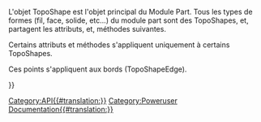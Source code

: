 <languages/>
{{VeryImportantMessage |(novembre 2018) Ces informations peuvent être incomplètes et obsolètes. Pour la dernière API, consultez la [https://www.freecadweb.org/api documentation de l'API générée automatiquement].}}

L'objet TopoShape est l'objet principal du Module Part. Tous les types de formes (fil, face, solide, etc...) du module part sont des TopoShapes, et, partagent les attributs, et, méthodes suivantes.
{{Code|code=
import Part
sh = Part.makeBox(10,10,10)
print sh.Faces
for f in sh.Faces:
   print f.Edges
}}

{{APIProperty/fr|Area|La superficie totale des faces de la forme.}}
{{APIProperty/fr|CompSolids|Répertorie les formes ultérieures dans cette forme.}}
{{APIProperty/fr|CenterOfMass|Donne le centre de la masse de la forme actuelle. Si le champ de gravitation est uniforme, c'est le centre de gravité. Les coordonnées retournées pour le centre de masse sont exprimées dans le système de coordonnées cartésiennes absolu.}}
{{APIProperty/fr|Compounds|Répertorie les composantes de cette forme.}}
{{APIProperty/fr|Edges|Répertorie les contours de cette forme.}}
{{APIProperty/fr|Faces|Répertorie les visages de cette forme.}}
{{APIProperty/fr|Length|Longueur totale des bords de la forme.}}
{{APIProperty/fr|Orientation|l'orientation de la forme.}}
{{APIProperty/fr|ShapeType|Le type de la forme.}}
{{APIProperty/fr|Shells|Répertorie les formes ultérieures dans cette forme.}}
{{APIProperty/fr|Solids|Liste des formes ultérieures dans cette forme.}}
{{APIProperty/fr|Vertexes|Liste des sommets de cette forme.}}
{{APIProperty/fr|Volume|Volume total des solides de la forme.}}
{{APIProperty/fr|Wires|Liste des fils de cette forme.}}
{{APIProperty/fr|BoundBox|Les dimensions hors tout de l'objet}}
{{APIProperty/fr|Matrix|Donne une matrice de la transformation actuelle de l'objet}}
{{APIProperty/fr|Placement|Donne la transformation actuelle de l'objet comme placement}}
{{APIFunction/fr|approximate| |Se rapproche d'une courbe B-Spline|a BSplineCurve object}}
{{APIFunction/fr|check| |Vérifie les erreurs de forme et les rapporte dans la structure de la forme. Il s'agit d'une vérification plus détaillée comme cela se fait dans isValid().| }}
{{APIFunction/fr|common|TopoShape|Intersection de la forme et une forme donnée.|un TopoShape}}
{{APIFunction/fr|complement| |Calcule le complément de l'orientation de cette forme, c'est-à-dire inverse l'état intérieur/extérieur des limites de cette forme.|un TopoShape}}
{{APIFunction/fr|copy| |Crée une copie de cette forme|un TopoShape}}
{{APIFunction/fr|cut|TopoShape|Différence entre la forme et une forme donnée.|un TopoShape}}
{{APIFunction/fr|distToShape| TopoShape |Calcule la distance minimale entre ceci et une donnée TopoShape. |float <distance minimum>, list < le point le plus proche >, list < la forme secondaire la plus proche & ces paramètres > }}
{{APIFunction/fr|exportBrep| string |Exporte le contenu de cette la forme dans un fichier BREP. BREP est le format natif de CasCade.| }}
{{APIFunction/fr|exportIges| string |Exporte le contenu de la forme dans un fichier IGES.| }}
{{APIFunction/fr|exportStep| string |Exporte le contenu de la forme dans un fichier STEP.| }}
{{APIFunction/fr|exportStl| string |Exporte le contenu de la forme dans un fichier de maillage STL.| }}
{{APIFunction/fr|extrude|Vector|Extrude la forme le long d'une direction.|un TopoShape}}
{{APIFunction/fr|fuse|TopoShape|Union de la forme et une forme donnée.|un TopoShape}}
{{APIFunction/fr|getAllDerivedFrom| |Retourne toute la descendance de ce type d'objet|une liste}}
{{APIFunction/fr|hashCode| |Cette valeur est calculée à partir de la valeur de la référence sous-jacente de la forme et l'emplacement. L'orientation n'est pas prise en compte.|a string}}
{{APIFunction/fr|isClosed| |Vérifie si la forme est fermée.|un booléen}}
{{APIFunction/fr|isDerivedFrom|string|Retourne la valeur true si le type donné est le père (maître)|boolean}}
{{APIFunction/fr|isEqual|TopoShape|Retourne true si les deux formes partagent le même TShape, ont le même emplacement et ont la même orientation.|un booléen}}
{{APIFunction/fr|isInside|Vector,float,Boolean|Vérifie si un point est à l'intérieur d'un solide, avec une certaine tolérance. Si le troisième paramètre est '''true''' un point sur une face est considéré comme inside|un booléen}}
{{APIFunction/fr|isNull| |Vérifie si la forme est nulle.|un booléen}}
{{APIFunction/fr|isPartner|TopoShape|Renvoie true si les deux formes partagent le même TShape, mais peut avoir un emplacement différent et avoir une orientation différente.|un booléen}}
{{APIFunction/fr|isSame|TopoShape|Vérifie si les deux formes partagent la même géométrie, donne true si les deux formes partagent le même TShape, elles ont le même emplacement mais peuvent avoir une orientation différente.|un booléen}}
{{APIFunction/fr|isValid| |Vérifie si la forme est valide, c'est à dire ni nulle, ni vide ni endommagée.|un booléen}}
{{APIFunction/fr|makeFillet|float,TopoShape|Retourne un nouvel objet basé sur un TopoShape, mais avec un rayon de courbure "float" appliqué à chaque arête.|un TopoShape}}
{{APIFunction/fr|makeHomogenousWires|wire|Construit un fil homogène avec le même nombre d'arêtes| a wire}}
{{APIFunction/fr|makeOffset|float|Décale la forme selon une distance donnée|un TopoShape}}
{{APIFunction/fr|makePipe|wire|Fait un tube en suivant une ligne.|un TopoShape}}
{{APIFunction/fr|makePipeShell|wire|Rend un loft défini par son profil le long d'une ligne.|un TopoShape}}
{{APIFunction/fr|makeShapeFromMesh|mesh|Fait une forme composée de données de maillage. Remarque : Cela devrait être utilisé plutôt pour de petites mailles.|un TopoShape}}
{{APIFunction/fr|makeThickness|list,float,float|Un solide évidé est construit à partir d'un solide initial, et, un ensemble de faces sur ce solide, qui doivent être éliminés. Les faces restantes du solide deviennent les murs du solide évidé, leur épaisseur est définie au moment de la construction. Les arguments à transmettre sont une liste des faces à ignorer, l'épaisseur des murs, et, une valeur de tolérance.|un TopoShape}}
{{APIFunction/fr|nullify| |Détruit la référence à la forme sous-jacente stockée sous cette forme. En conséquence, cette forme devient nulle.| }}
{{APIFunction/fr|project|TopoShape|Projete une forme sur votre forme|un TopoShape}}
{{APIFunction/fr|read|string|Lit un fichier IGES, STEP ou BREP.|un TopoShape}}
{{APIFunction/fr|reverse| |Inverse l'orientation de cette forme.| }}
{{APIFunction/fr|revolve|Vector, Vector, float|S'articule autour d'un axe à un degré donné. ex : Part.revolve(Vector(0,0,0),Vector(0,0,1),360) tourne la forme autour d'un axe Z de 360 degrés.|un TopoShape}}
{{APIFunction/fr|rotate|Vector, Vector, float|Applique la rotation (en degré) à l'emplacement actuel de cette forme. ex : Shp.rotate(Vector(0,0,0),Vector(0,0,1),180) fait pivoter la forme autour de l'axe Z de 180 degrés.|un TopoShape}}
{{APIFunction/fr|scale| |S'applique à l'échelle avec le point et le facteur de cette forme.|un TopoShape}}
{{APIFunction/fr|section|TopoShape|Section de la forme avec une forme toposhape.|un TopoShape}}
{{APIFunction/fr|sewShape| |La machine raccorde la forme s'il y a un écart.| }}
{{APIFunction/fr|tessellate|float|Tessellate (Paver) la forme et retourne une liste des sommets et indices de la faces. Le float donnée est la tolérance.|a list}}
{{APIFunction/fr|toNurbs| |Transformation de la géométrie complète d'une forme en géométrie NURBS. Par exemple, toutes les courbes soutenant les bords de la forme de base, sont convertis en courbes de BSP, et toutes les surfaces soutenant ses faces sont converties en surfaces de BSP.|a NURBS curve}}
{{APIFunction/fr|transformGeometry|matrix|Applique la transformation géométrique sur une copie de la forme. La transformation à appliquer, est définie comme une matrice 4x4. La géométrie sous-jacente des formes suivantes peuvent être changées en courbes qui prennent en charge les extrémités de la forme, ou une surface qui prend en charge une face de la forme. Par exemple, un cercle peut être transformé en une ellipse lorsque vous appliquez une transformation d'affinité. Il peut également arriver que le cercle est alors représenté comme une courbe b-spline. La transformation s'applique à toutes les courbes qui supportent les bords de la forme et toutes les surfaces qui prennent en charge les faces de la forme. Remarque : Si vous voulez transformer une forme sans changer la géométrie sous-jacente, puis utilisez les méthodes traduites ou les faire pivoter.|un TopoShape}}
{{APIFunction/fr|transformShape|matrix|Applique la transformation d'une forme sans changer la géométrie sous-jacente.| }}
{{APIFunction/fr|translate|Vector|Applique la conversion à l'emplacement actuel de cette forme.| }}
{{APIFunction/fr|writeInventor| |Écrit le maillage au format OpenInventor dans une chaîne.|a string}}

Certains attributs et méthodes s'appliquent uniquement à certains TopoShapes.

Ces points s'appliquent aux bords (TopoShapeEdge).  


{{APIProperty/fr|FirstParameter|La valeur du paramètre du bord à une extrémité. Pas nécessairement le Vertex[0]. [http://fr.wikipedia.org/wiki/%C3%89quation_param%C3%A9trique Voir équations paramétriques]}}
{{APIProperty/fr|LastParameter|La valeur du paramètre du bord à l'autre extrémité. Pas nécessairement le Vertex[1].}}

{{APIFunction/fr|centerOfCurvatureAt|Float|Retourne le centre (points 3D) ou la valeur des paramètres du cercle.|Vector}}{{APIFunction/fr|curvatureAt|Float|Retourne  la valeur des paramètres de la courbe du bord.|Float}}
{{APIFunction/fr|getParameterByLength|Float|Retourne l’intervalle [0,Length] jusqu'au prochain intervalle [Premier Paramètre,dernier Paramètre]|Float }}
{{APIFunction/fr|normalAt|Float|Retourne la valeur des paramètres de la normale du bord (uniquement s'il existe).|Vector}}
{{APIFunction/fr|parameterAt|Vertex,[Face]|Retourne la valeur correspondante au Vertex (points 3D).|Float}}
{{APIFunction/fr|tangentAt|Float|Retourne la valeur des paramètres de la direction du vecteur de la tangente du bord (s'il existe).|Vector}}
{{APIFunction/fr|valueAt|Float|Retourne la valeur du vecteur correspondant au paramètre 3D.|Vector}}


{{Userdocnavi{{#translation:}}}}
[[Category:API{{#translation:}}]]
[[Category:Poweruser Documentation{{#translation:}}]]
{{clear}}